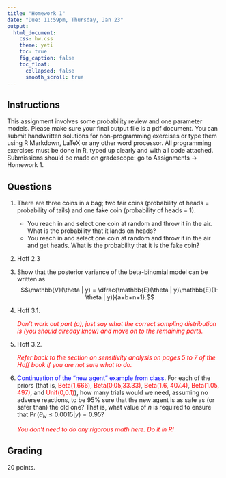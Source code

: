 ```yaml
---
title: "Homework 1"
date: "Due: 11:59pm, Thursday, Jan 23"
output: 
  html_document: 
    css: hw.css
    theme: yeti
    toc: true
    fig_caption: false
    toc_float:
      collapsed: false
      smooth_scroll: true
---
```


## Instructions

This assignment involves some probability review and one parameter models. Please make sure your final output file is a pdf document. You can submit handwritten solutions for non-programming exercises or type them using R Markdown, LaTeX or any other word processor. All programming exercises must be done in R, typed up clearly and with all code attached. Submissions should be made on gradescope: go to Assignments $\rightarrow$ Homework 1.

## Questions

1. There are three coins in a bag; two fair coins (probability of heads = probability of tails) and one fake coin (probability of heads = 1). 
    + You reach in and select one coin at random and throw it in the air. What is the probability that it lands on heads?
    + You reach in and select one coin at random and throw it in the air and get heads. What is the probability that it is the fake coin?
    
2. Hoff 2.3

3. Show that the posterior variance of the beta-binomial model can be written as
$$\mathbb{V}(\theta | y) = \dfrac{\mathbb{E}(\theta | y)\mathbb{E}(1-\theta | y)}{a+b+n+1}.$$

    
4. Hoff 3.1. 

    <font color="red">*Don't work out part (a), just say what the correct sampling distribution is (you should already know) and move on to the remaining parts.*</font>
    
5. Hoff 3.2. 

    <font color="red">*Refer back to the section on sensitivity analysis on pages 5 to 7 of the Hoff book if you are not sure what to do.*</font>

6. <font color="blue">Continuation of the "new agent" example from class</font>. For each of the priors (that is, <font color="red">Beta(1,666)</font>, <font color="red">Beta(0.05,33.33)</font>, <font color="red">Beta(1.6, 407.4)</font>, <font color="red">Beta(1.05, 497)</font>, and <font color="red">Unif(0,0.1)</font>), how many trials would we need, assuming no adverse reactions, to be 95% sure that the new agent is as safe as (or safer than) the old one? That is, what value of $n$ is required to ensure that $\Pr(\theta_N \leq 0.0015| y) = 0.95$?

    <font color="red">*You don't need to do any rigorous math here. Do it in R!*</font>


## Grading

20 points.
  